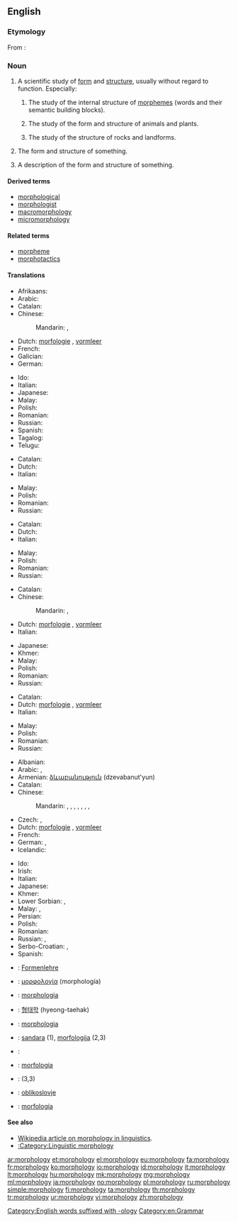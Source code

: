 ==English==

===Etymology===
From {{etyl|grc|en}}: {{prefix|morpho|-logy|lang=en}}

===Noun===
{{wikipedia}}
{{en-noun|morpholog|ies|-}}

# {{context|uncountable|lang=en}} A scientific study of [[form]] and [[structure]], usually without regard to function. Especially:
## {{context|linguistics|lang=en}} The study of the internal structure of [[morpheme]]s (words and their semantic building blocks).
## {{context|biology|lang=en}} The study of the form and structure of animals and plants.
## {{context|geology|lang=en}} The study of the structure of rocks and landforms.
# {{context|countable|lang=en}} The form and structure of something.
# {{context|countable|lang=en}} A description of the form and structure of something.

====Derived terms====
* [[morphological]]
* [[morphologist]]
* [[macromorphology]]
* [[micromorphology]]

====Related terms====
* [[morpheme]]
* [[morphotactics]]

====Translations====
{{trans-top|a scientific study of form and structure}}
* Afrikaans: {{t-|af|morfologie}}
* Arabic: {{t-|ar|مورفولوجيا|f|tr=murfulujya}}
* Catalan: {{t+|ca|morfologia|f}}
* Chinese:
*: Mandarin: {{t-|cmn|形態學|sc=Hani}}, {{t-|cmn|形态学|tr=xíngtàixué|sc=Hani}}
* Dutch: [[morfologie]] {{f}}, [[vormleer]]
* French: {{t+|fr|morphologie|f}}
* Galician: {{t|gl|morfoloxía|f}}
* German: {{t+|de|Morphologie|f}}
{{trans-mid}}
* Ido: {{t+|io|morfologio}}
* Italian: {{t+|it|morfologia|f}}
* Japanese: {{t-|ja|形態学|tr=けいたいがく, keitaigaku}}
* Malay: {{t|ms|morfologi}}
* Polish: {{t+|pl|morfologia|f}}
* Romanian: {{t+|ro|morfologie|f}}
* Russian: {{t+|ru|морфология|f|tr=morfológija}}
* Spanish: {{t+|es|morfología|f}}
* Tagalog: {{t-|tl|putang ina}}
* Telugu: {{t-|te|రూపనిర్మాణశాస్త్రము}}
{{trans-bottom}}

{{trans-top|the form and structure of something}}
* Catalan: {{t+|ca|morfologia|f}}
* Dutch: {{t+|nl|morfologie|f}}
* Italian: {{t+|it|morfologia|f}}
{{trans-mid}}
* Malay: {{t|ms|morfologi}}
* Polish: {{t+|pl|morfologia|f}}
* Romanian: {{t+|ro|morfologie|f}}
* Russian: {{t+|ru|морфология|f|tr=morfológija}}
{{trans-bottom}}

{{trans-top|a description of the form and structure of something}}
* Catalan: {{t+|ca|morfologia|f}}
* Dutch: {{t+|nl|morfologie|f}}
* Italian: {{t+|it|morfologia}}
{{trans-mid}}
* Malay: {{t|ms|morfologi}}
* Polish: {{t+|pl|morfologia|f}}
* Romanian: {{t+|ro|morfologie|f}}
* Russian: {{t+|ru|морфология|f|tr=morfológija}}
{{trans-bottom}}

{{trans-top|biological study of the form and structure}}
* Catalan: {{t+|ca|morfologia|f}}
* Chinese:
*: Mandarin: {{t-|cmn|形態學|sc=Hani}}, {{t-|cmn|形态学|tr=xíngtàixué|sc=Hani}}
* Dutch: [[morfologie]] {{f}}, [[vormleer]]
* Italian: {{t+|it|morfologia|f}}
{{trans-mid}}
* Japanese: {{t-|ja|形態学|tr=けいたいがく, keitaigaku}}
* Khmer: {{t-|km|សណ្ឋានវិទ្យា|sc=Khmr|tr=sɑntʰaan vityie}}
* Malay: {{t|ms|morfologi}}
* Polish: {{t+|pl|morfologia|f}}
* Romanian: {{t+|ro|morfologie|f}}
* Russian: {{t+|ru|морфология|f|tr=morfológija}}
{{trans-bottom}}

{{trans-top|geological study of the form and structure}}
* Catalan: {{t+|ca|morfologia|f}}
* Dutch: [[morfologie]] {{f}}, [[vormleer]]
* Italian: {{t+|it|morfologia}}
{{trans-mid}}
* Malay: {{t|ms|morfologi}}
* Polish: {{t+|pl|morfologia|f}}
* Romanian: {{t+|ro|morfologie|f}}
* Russian: {{t+|ru|морфология|f|tr=morfológija}}
{{trans-bottom}}

{{trans-top|linguistic study of the form and structure}}
* Albanian: {{t-|sq|morfologji|f}}
* Arabic: {{t+|ar|صرف|m|tr=Sarf}}, {{t-|ar|مورفولوجيا|f|tr=murfulujya}}
* Armenian: [[ձևաբանություն]] (dzevabanut'yun)
* Catalan: {{t+|ca|morfologia|f}}
* Chinese:
*: Mandarin: {{t-|cmn|形態學|sc=Hani}}, {{t-|cmn|形态学|tr=xíngtàixué|sc=Hani}}, {{t|cmn|構詞學|sc=Hani}}, {{t|cmn|构词学|tr=gòucíxué|sc=Hani}}, {{t|cmn|詞型變化|sc=Hani}}, {{t|cmn|词型变化|tr=cíxíngbiànhuà|sc=Hani}}, {{t|cmn|語形學|sc=Hani}}, {{t|cmn|语形学|tr=yǔxíngxué|sc=Hani}}
* Czech: {{t-|cs|morfologie|f}}, {{t-|cs|tvarosloví|n}}
* Dutch: [[morfologie]] {{f}}, [[vormleer]]
* French: {{t+|fr|morphologie|f}}
* German: {{t+|de|Morphologie|f}}, {{t+|de|Wortbildung|f}}
* Icelandic: {{t-|is|orðhlutafræði|f}}
{{trans-mid}}
* Ido: {{t+|io|morfologio}}
* Irish: {{t-|ga|moirfeolaíocht|f}}
* Italian: {{t+|it|morfologia|f}}
* Japanese: {{t-|ja|形態論|tr=けいたいろん, keitairon}}
* Khmer: {{t-|km|រូបសព្ទ|sc=Khmr|tr=ruup sap}}
* Lower Sorbian: {{tø|dsb|słowoskład|m}}, {{tø|dsb|morfologija|f}}
* Malay: {{t|ms|nahu bentuk}}, {{t|ms|morfologi}}
* Persian: {{t+|fa|صرف}}
* Polish: {{t+|pl|morfologia|f}}
* Romanian: {{t+|ro|morfologie|f}}
* Russian: {{t+|ru|морфология|f|tr=morfológija}}, {{t+|ru|словообразование|n|tr=slovoobrazovánije}}
* Serbo-Croatian: {{t-|sh|oblikoslovlje|n}}, {{t-|sh|morfologija|f}}
* Spanish: {{t+|es|morfología|f}}
{{trans-bottom}}

{{checktrans-top}}
* {{ttbc|de}}: [[Formenlehre]] {{f}}
* {{ttbc|el}}: [[μορφολογία]] (morphología) {{f}}
* {{ttbc|ia}}: [[morphologia]]
{{trans-mid}}
* {{ttbc|ko}}: [[형태학]] (hyeong-taehak)
* {{ttbc|la}}: [[morphologia]]
* {{ttbc|lt}}: [[sandara]] {{f}} (1), [[morfologija]] {{f}} (2,3)
* {{ttbc|fa}}: {{t|fa|واژهشناسی|tr=vazhe-shenasi}}
* {{ttbc|pt}}: [[morfologia]] {{f}}
* {{ttbc|sd}}: {{t|sd|صرفيات|tr=Sarfiaat|f}} (3,3)
* {{ttbc|sl}}: [[oblikoslovje]]
* {{ttbc|es}}: [[morfología]] {{f}}
{{trans-bottom}}

====See also====
* [[w:morphology (linguistics)| Wikipedia article on morphology in linguistics]].
* [[:Category:Linguistic morphology]]

[[Category:English words suffixed with -ology]]
[[Category:en:Grammar]]

[[ar:morphology]]
[[et:morphology]]
[[el:morphology]]
[[eu:morphology]]
[[fa:morphology]]
[[fr:morphology]]
[[ko:morphology]]
[[io:morphology]]
[[id:morphology]]
[[it:morphology]]
[[lt:morphology]]
[[hu:morphology]]
[[mk:morphology]]
[[mg:morphology]]
[[ml:morphology]]
[[ja:morphology]]
[[no:morphology]]
[[pl:morphology]]
[[ru:morphology]]
[[simple:morphology]]
[[fi:morphology]]
[[ta:morphology]]
[[th:morphology]]
[[tr:morphology]]
[[ur:morphology]]
[[vi:morphology]]
[[zh:morphology]]